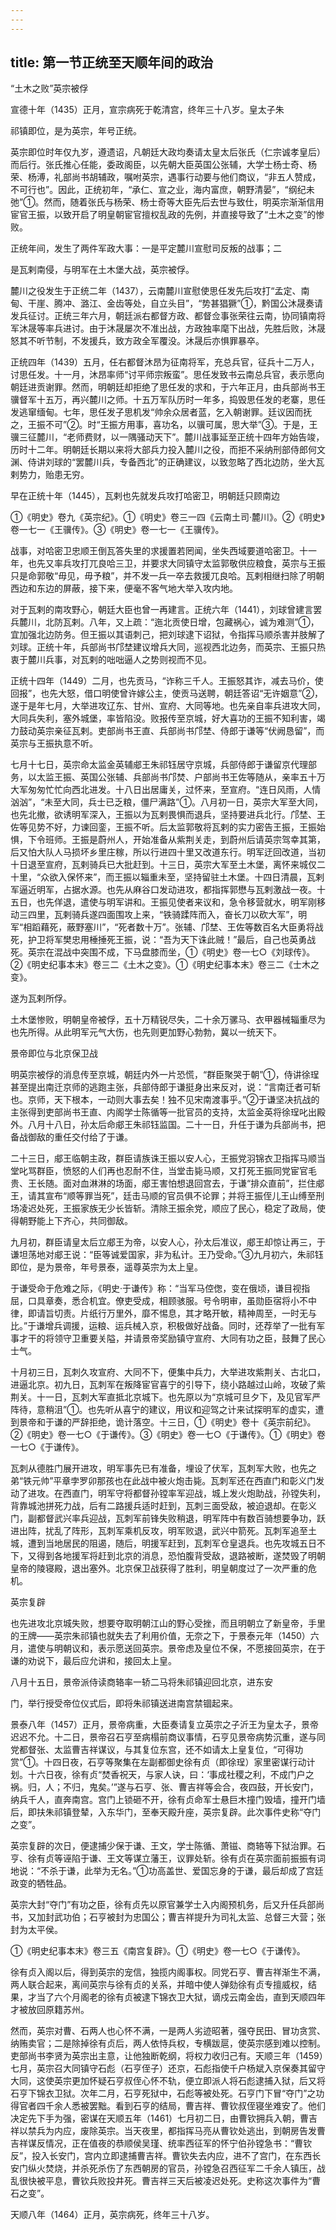 ```yaml
---
---
---
```

title: 第一节正统至天顺年间的政治
---



“土木之败”英宗被俘

宣德十年（1435）正月，宣宗病死于乾清宫，终年三十八岁。皇太子朱

祁镇即位，是为英宗，年号正统。

英宗即位时年仅九岁，遵遗诏，凡朝廷大政均奏请太皇太后张氏（仁宗诚孝皇后）而后行。张氏推心任能，委政阁臣，以先朝大臣英国公张辅，大学士杨士奇、杨荣、杨溥，礼部尚书胡辅政，嘱咐英宗，遇事行动要与他们商议，“非五人赞成，不可行也”。因此，正统初年，“承仁、宣之业，海内富庶，朝野清晏”，“纲纪未弛”①。然而，随着张氏与杨荣、杨士奇等大臣先后去世与致仕，明英宗渐渐信用宦官王振，以致开启了明皇朝宦官擅权乱政的先例，并直接导致了“土木之变”的惨败。

正统年间，发生了两件军政大事：一是平定麓川宣慰司反叛的战事；二

是瓦剌南侵，与明军在土木堡大战，英宗被俘。

麓川之役发生于正统二年（1437），云南麓川宣慰使思任发先后攻打“孟定、南甸、干崖、腾冲、潞江、金齿等处，自立头目”，“势甚猖獗”①，黔国公沐晟奏请发兵征讨。正统三年六月，朝廷派右都督方政、都督佥事张荣往云南，协同镇南将军沐晟等率兵进讨。由于沐晟屡次不准出战，方政独率麾下出战，先胜后败，沐晟怒其不听节制，不发援兵，致方政全军覆没。沐晟后亦惧罪暴卒。

正统四年（1439）五月，任右都督沐昂为征南将军，充总兵官，征兵十二万人，讨思任发。十一月，沐昂率师“讨平师宗叛蛮”。思任发致书云南总兵官，表示愿向朝廷进贡谢罪。然而，明朝廷却拒绝了思任发的求和，于六年正月，由兵部尚书王骥督军十五万，再兴麓川之师。十五万军队历时一年多，捣毁思任发的老寨，思任发逃窜缅甸。七年，思任发子思机发“帅余众居者蓝，乞入朝谢罪。廷议因而抚之，王振不可”②。时“王振方用事，喜功名，以骥可属，思大举”③。于是，王骥三征麓川，“老师费财，以一隅骚动天下”。麓川战事延至正统十四年方始告竣，历时十二年。明朝廷长期以来将大部兵力投入麓川之役，而拒不采纳刑部侍郎何文渊、侍讲刘球的“罢麓川兵，专备西北”的正确建议，以致忽略了西北边防，坐大瓦剌势力，贻患无穷。

早在正统十年（1445），瓦剌也先就发兵攻打哈密卫，明朝廷只顾南边

①《明史》卷九《英宗纪》。①《明史》卷三一四《云南土司·麓川》。②《明史》卷一七一《王骥传》。③《明史》卷一七一《王骥传》。

战事，对哈密卫忠顺王倒瓦答失里的求援置若罔闻，坐失西域要道哈密卫。十一年，也先又率兵攻打兀良哈三卫，并要求大同镇守太监郭敬供应粮食，英宗与王振只是命郭敬“毋见，毋予粮”，并不发一兵一卒去救援兀良哈。瓦剌相继扫除了明朝西边和东边的屏蔽，接下来，便毫不客气地大举入攻内地。

对于瓦剌的南攻野心，朝廷大臣也曾一再建言。正统六年（1441），刘球曾建言罢兵麓川，北防瓦剌。八年，又上疏：“迤北贡使日增，包藏祸心，诚为难测”①，宜加强北边防务。但王振以其语刺己，把刘球逮下诏狱，令指挥马顺杀害并肢解了刘球。正统十年，兵部尚书邝埜建议增兵大同，巡视西北边务，而英宗、王振只热衷于麓川兵事，对瓦剌的咄咄逼人之势则视而不见。

正统十四年（1449）二月，也先贡马，“诈称三千人。王振怒其诈，减去马价，使回报”，也先大怒，借口明使曾许嫁公主，使贡马送聘，朝廷答诏“无许姻意”②，遂于是年七月，大举进攻辽东、甘州、宣府、大同等地。也先亲自率兵进攻大同，大同兵失利，塞外城堡，率皆陷没。败报传至京城，好大喜功的王振不知利害，竭力鼓动英宗亲征瓦剌。吏部尚书王直、兵部尚书邝埜、侍郎于谦等“伏阙恳留”，而英宗与王振执意不听。

七月十七日，英宗命太监金英辅郕王朱祁钰居守京城，兵部侍郎于谦留京代理部务，以太监王振、英国公张辅、兵部尚书邝焚、户部尚书王佐等随从，亲率五十万大军匆匆忙忙向西北进发。十八日出居庸关，过怀来，至宣府。“连日风雨，人情汹汹”，“未至大同，兵士已乏粮，僵尸满路”①。八月初一日，英宗大军至大同，也先北撤，欲诱明军深入，王振以为瓦剌畏惧而退兵，坚持要进兵北行。邝埜、王佐等见势不好，力谏回銮，王振不听。后太监郭敬将瓦剌的实力密告王振，王振始惧，下令班师。王振是蔚州人，开始准备从紫荆关走，到蔚州后请英宗驾幸其第，后又怕大队人马损坏乡里庄稼，所以行进四十里又改道东行。明军迂回改道，当初十日退至宣府，瓦剌骑兵已大批赶到。十三日，英宗大军至土木堡，离怀来城仅二十里，“众欲入保怀来”，而王振以辎重未至，坚持留驻土木堡。十四日清晨，瓦剌军逼近明军，占据水源。也先从麻谷口发动进攻，都指挥郭懋与瓦剌激战一夜。十五日，也先佯退，遣使与明军讲和。王振见使者来议和，急令移营就水，明军刚移动三四里，瓦剌骑兵遂四面围攻上来，“铁骑蹂阵而入，奋长刀以砍大军”，明军“相蹈藉死，蔽野塞川”，“死者数十万”。张辅、邝埜、王佐等数百名大臣勇将战死，护卫将军樊忠用棰捶死王振，说：“吾为天下诛此贼！”最后，自己也英勇战死。英宗在混战中突围不成，下马盘膝而坐，①《明史》卷一七○《刘球传》。②《明史纪事本末》卷三二《土木之变》。①《明史纪事本末》卷三二《士木之变》。

遂为瓦剌所俘。

土木堡惨败，明朝皇帝被俘，五十万精锐尽失，二十余万骡马、衣甲器械辎重尽为也先所得。从此明军元气大伤，也先则更加野心勃勃，冀以一统天下。

景帝即位与北京保卫战

明英宗被俘的消息传至京城，朝廷内外一片恐慌，“群臣聚哭于朝”①，侍讲徐珵甚至提出南迁京师的逃跑主张，兵部侍郎于谦挺身出来反对，说：“言南迁者可斩也。京师，天下根本，一动则大事去矣！独不见宋南渡事乎。”②于谦坚决抗战的主张得到吏部尚书王直、内阁学士陈循等一批官员的支持，太监金英将徐珵叱出殿外。八月十八日，孙太后命郕王朱祁钰监国。二十一日，升任于谦为兵部尚书，把备战御敌的重任交付给了于谦。

二十三日，郕王临朝主政，群臣请族诛王振以安人心，王振党羽锦衣卫指挥马顺当堂叱骂群臣，愤怒的人们再也忍耐不住，当堂击毙马顺，又打死王振同党宦官毛贵、王长随。面对血淋淋的场面，郕王害怕想退回宫去，于谦“排众直前”，拦住郕王，请其宣布“顺等罪当死”，廷击马顺的官员俱不论罪；并将王振侄儿王山缚至刑场凌迟处死，王振家族无少长皆斩。清除王振余党，顺应了民心，稳定了政局，使得朝野能上下齐心，共同御敌。

九月初，群臣请皇太后立郕王为帝，以安人心，孙太后准议，郕王却惊让再三，于谦坦荡地对郕王说：“臣等诚爱国家，非为私计。王乃受命。”③九月初六，朱祁钰即位，是为景帝，年号景泰，遥尊英宗为太上皇。

于谦受命于危难之际，《明史·于谦传》称：“当军马倥偬，变在俄顷，谦目视指屈，口具章奏，悉合机宜。僚吏受成，相顾骇服。号令明审，虽勋臣宿将小不中律，即请旨切责。片纸行万里外，靡不惕息，其才略开敏，精神周至，一时无与比。”于谦增兵调援，运粮、运兵械入京，积极做好战备。同时，还荐举了一批有军事才干的将领守卫重要关隘，并请景帝奖励镇守宣府、大同有功之臣，鼓舞了民心士气。

十月初三日，瓦刺久攻宣府、大同不下，便集中兵力，大举进攻紫荆关、古北口，进逼北京。初九日，瓦刺军在叛降宦官喜宁的引导下，绕小路越过山岭，攻破了紫荆关。十一日，瓦刺大军直抵北京城下。也先原以为“京城可旦夕下，及见官军严阵待，意稍沮”①。也先听从喜宁的建议，用议和迎驾之计来试探明军的虚实，遭到景帝和于谦的严辞拒绝，诡计落空。十三日，①《明史》卷十《英宗前纪》。②《明史》卷一七○《于谦传》。③《明史》卷一七○《于谦传》。①《明史》卷一七○《于谦传》。

瓦刺从德胜门展开进攻，明军事先已有准备，埋设了伏军，瓦刺军大败，也先之弟“铁元帅”平章孛罗卯那孩也在此战中被火炮击毙。瓦刺军还在西直门和彰义门发动了进攻。在西直门，明军守将都督孙镗率军迎战，城上发火炮助战，孙镗失利，背靠城池拼死力战，后有二路援兵适时赶到，瓦刺三面受敌，被迫退却。在彰义门，副都督武兴率兵迎战，瓦刺军前锋失败稍退，明军阵中有数百骑想要争功，跃进出阵，扰乱了阵形，瓦刺军乘机反攻，明军败退，武兴中箭死。瓦刺军追至土城，遭到当地居民的阻遏，随后，明援军赶到，瓦刺军仓皇退兵。也先攻城五日不下，又得到各地援军将赶到北京的消息，恐怕腹背受敌，退路被断，遂焚毁了明朝皇帝的陵寝殿，退出塞外。北京保卫战获得了胜利，明皇朝度过了一次严重的危机。

英宗复辟

也先进攻北京城失败，想要夺取明朝江山的野心受挫，而且明朝立了新皇帝，手里的王牌——英宗朱祁镇也就失去了利用价值，无奈之下，于景泰元年（1450）六月，遣使与明朝议和，表示愿送回英宗。景帝虑及皇位不保，不愿接回英宗，在于谦的劝说下，最后应允讲和，接回太上皇。

八月十五日，景帝派侍读商辂率一轿二马将朱祁镇迎回北京，进东安

门，举行授受帝位仪式后，即将朱祁镇送进南宫禁锢起来。

景泰八年（1457）正月，景帝病重，大臣奏请复立英宗之子沂王为皇太子，景帝迟迟不允。十二日，景帝召石亨至病榻前商议事情，石亨见景帝病势沉重，遂与同党都督张、太监曹吉祥谋议，与其复位东宫，还不如请太上皇复位，“可得功赏”①。十四日夜，石亨等聚集在左副都御史徐有贞（即徐珵）家里密谋行动计划。十六日夜，徐有贞“焚香祝天，与家人诀，曰：‘事成社稷之利，不成门户之祸。归，人；不归，鬼矣。’”遂与石亨、张、曹吉祥等会合，夜四鼓，开长安门，纳兵千人，直奔南宫。宫门上锁砸不开，徐有贞命军士悬巨木撞门毁墙，撞开门墙后，即扶朱祁镇登辇，入东华门，至奉天殿升座，英宗复辟。此次事件史称“夺门之变”。

英宗复辟的次日，便逮捕少保于谦、王文，学士陈循、萧镃、商辂等下狱治罪。石亨、徐有贞等诬陷于谦、王文等谋立藩王，议罪处斩。徐有贞在英宗面前振振有词地说：“不杀于谦，此举为无名。”①功高盖世、爱国忘身的于谦，最后却成了宫廷政变的牺牲品。

英宗大封“夺门”有功之臣，徐有贞先以原官兼学士入内阁预机务，后又升任兵部尚书，又加封武功伯；石亨被封为忠国公；曹吉祥提升为司礼太监、总督三大营；张封为太平侯。

①《明史纪事本末》卷三五《南宫复辟》。①《明史》卷一七○《于谦传》。

徐有贞入阁以后，得到英宗的宠信，独揽内阁事权。同党石亨、曹吉祥渐生不满，两人联合起来，离间英宗与徐有贞的关系，并暗中使人弹劾徐有贞专擅威权，结果，才当了六个月阁老的徐有贞被逮下锦衣卫大狱，谪戍云南金齿，直到天顺四年才被放回原籍苏州。

然而，英宗对曹、石两人也心怀不满，一是两人劣迹昭著，强夺民田、冒功贪赏、纳贿卖官；二是除掉徐有贞后，两人依恃兵权，专横跋扈，使英宗感到难以控制。吏部尚书李贤为英宗出主意，让他独断乾纲，将权力收归己有。天顺三年（1459）七月，英宗召大同镇守石彪（石亨侄子）还京，石彪指使千户杨斌入京保奏其留守大同，这使英宗更加怀疑石亨叔侄心怀不轨，便立即派人将石彪逮捕入狱，后又将石亨下锦衣卫狱。次年二月，石亨死狱中，石彪等被处死。石亨门下冒“夺门”之功得官者四千余人悉被罢黜。看到石亨的结局，曹吉祥、曹钦叔侄寝坐难安了。他们决定先下手为强，密谋在天顺五年（1461）七月初二日，由曹钦拥兵入朝，曹吉祥以禁兵为内应，废除英宗。当天夜里，都指挥马亮从曹钦处逃出，到朝房告发曹吉祥谋反情况，正在值夜的恭顺侯吴瑾、统率西征军的怀宁伯孙镗急书：“曹钦反”，投入长安门，宫内立即逮捕曹吉祥。曹钦失去内应，进不了宫门，在东西长安门纵火焚烧，并杀死杀伤了东西朝房的官员，孙镗急召西征军二千余人镇压，战乱很快被平息，曹钦兵败投井死。曹吉祥三天后被凌迟处死。史称这次事件为“曹石之变”。

天顺八年（1464）正月，英宗病死，终年三十八岁。